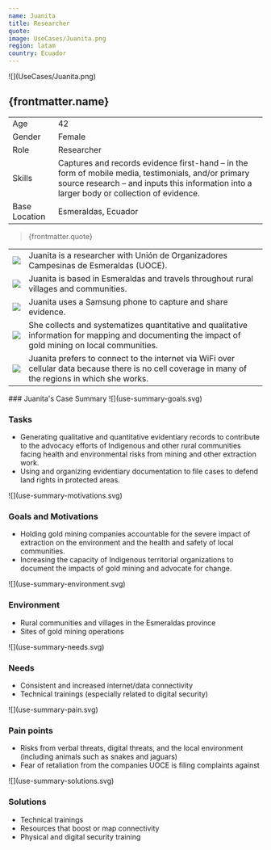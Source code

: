 ```yaml
---
name: Juanita
title: Researcher  
quote:
image: UseCases/Juanita.png
region: latam
country: Ecuador
---
```



<ProfileSection>
![](UseCases/Juanita.png)

## **{frontmatter.name}**

|               |                                                                                                                                                                                                   |
| ------------- | ------------------------------------------------------------------------------------------------------------------------------------------------------------------------------------------------- |
| Age           | 42                                                                                                                                                                                                |
| Gender        | Female                                                                                                                                                                                            |
| Role          | Researcher                                                                                                                                                                                        |
| Skills        | Captures and records evidence first-hand – in the form of mobile media, testimonials, and/or primary source research – and inputs this information into a larger body or collection of evidence.  |
| Base Location | Esmeraldas, Ecuador                                                                                                                                                                               |

> {frontmatter.quote}

|                    |                                                                                                                                                      |
| ------------------ | ---------------------------------------------------------------------------------------------------------------------------------------------------- |
| ![](checkmark.svg) | Juanita is a researcher with Unión de Organizadores Campesinas de Esmeraldas (UOCE).                                                                 |
| ![](squares.svg)   | Juanita is based in Esmeraldas and travels throughout rural villages and communities.                                                                |
| ![](play.svg)      | Juanita uses a Samsung phone to capture and share evidence.                                                                                          |
| ![](folder.svg)    | She collects and systematizes quantitative and qualitative information for mapping and documenting the impact of gold mining on local communities.   |
| ![](website.svg)   | Juanita prefers to connect to the internet via WiFi over cellular data because there is no cell coverage in many of the regions in which she works.  |

</ProfileSection>
<AchievementsSection>
    ### Juanita's Case Summary

<AchievementItem>
![](use-summary-goals.svg)

### Tasks

- Generating qualitative and quantitative evidentiary records to contribute to the advocacy efforts of Indigenous and other rural communities facing health and environmental risks from mining and other extraction work. 
- Using and organizing evidentiary documentation to file cases to defend land rights in protected areas. 

</AchievementItem>
<AchievementItem>
![](use-summary-motivations.svg)

### Goals and Motivations

- Holding gold mining companies accountable for the severe impact of extraction on the environment and the health and safety of local communities. 
- Increasing the capacity of Indigenous territorial organizations to document the impacts of gold mining and advocate for change. 

</AchievementItem>
<AchievementItem>
![](use-summary-environment.svg)

### Environment

- Rural communities and villages in the Esmeraldas province 
- Sites of gold mining operations

</AchievementItem>
<AchievementItem>
![](use-summary-needs.svg)

### Needs

- Consistent and increased internet/data connectivity
- Technical trainings (especially related to digital security)

</AchievementItem>
<AchievementItem>
![](use-summary-pain.svg)

### Pain points

- Risks from verbal threats, digital threats, and the local environment (including animals such as snakes and jaguars)
- Fear of retaliation from the companies UOCE is filing complaints against

</AchievementItem>
<AchievementItem>
![](use-summary-solutions.svg)

### Solutions

- Technical trainings 
- Resources that boost or map connectivity 
- Physical and digital security training

</AchievementItem>
</AchievementsSection>
